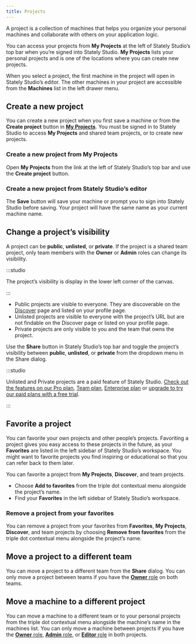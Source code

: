 ```yaml
---
title: Projects
---
```


A project is a collection of machines that helps you organize your personal machines and collaborate with others on your application logic.

<p>
  <ThemedImage
    alt="Stately Studio My Projects page showing three pages of projects along with each project’s name, number of machines, and whether the project is public, private, or unlisted."
    sources={{
      light: '/assets/projects/my-projects.png',
      dark: '/assets/projects/my-projects-dm.png',
    }}
  />
</p>

You can access your projects from **My Projects** at the left of Stately Studio’s top bar when you’re signed into Stately Studio. **My Projects** lists your personal projects and is one of the locations where you can create new projects.

When you select a project, the first machine in the project will open in Stately Studio’s editor. The other machines in your project are accessible from the **Machines** list in the left drawer menu.

<p>
  <ThemedImage
    alt="Stately Studio’s editor showing the Machines list in the left drawer for Stately Studio Tutorials project. The selected machine is called ‘Parent states.’"
    sources={{
      light: '/assets/projects/machines-list.png',
      dark: '/assets/projects/machines-list-dm.png',
    }}
  />
</p>

## Create a new project

You can create a new project when you first save a machine or from the **Create project** button in [**My Projects**](/#my-projects). You must be signed in to Stately Studio to access **My Projects** and shared team projects, or to create new projects.

### Create a new project from **My Projects**

Open **My Projects** from the link at the left of Stately Studio’s top bar and use the <PlusSquare size={18}/> **Create project** button.

### Create a new project from Stately Studio’s editor

The **Save** button will save your machine or prompt you to sign into Stately Studio before saving. Your project will have the same name as your current machine name.

## Change a project’s visibility

A project can be **public**, **unlisted**, or **private**. If the project is a shared team project, only team members with the **Owner** or **Admin** roles can change its visibility.

:::studio

The project’s visibility is display in the lower left corner of the canvas.

:::

- Public projects are visible to everyone. They are discoverable on the [Discover](discover.mdx) page and listed on your profile page.
- Unlisted projects are visible to everyone with the project’s URL but are not findable on the Discover page or listed on your profile page.
- Private projects are only visible to you and the team that owns the project.

Use the **Share** button in Stately Studio’s top bar and toggle the project’s visibility between **public**, **unlisted**, or **private** from the dropdown menu in the Share dialog.

:::studio

Unlisted and Private projects are a paid feature of Stately Studio. [Check out the features on our Pro plan](studio-pro-plan.mdx), [Team plan](studio-team-plan.mdx), [Enterprise plan](studio-enterprise-plan.mdx) or [upgrade to try our paid plans with a free trial](https://stately.ai/registry/billing).

:::

## Favorite a project

You can favorite your own projects and other people’s projects. Favoriting a project gives you easy access to these projects in the future, as your **Favorites** are listed in the left sidebar of Stately Studio’s workspace. You might want to favorite projects you find inspiring or educational so that you can refer back to them later.

You can favorite a project from **My Projects**, **Discover**, and team projects.

- Choose **Add to favorites** from the <MoreHorizontal size={18} /> triple dot contextual menu alongside the project’s name.
- Find your **Favorites** in the left sidebar of Stately Studio’s workspace.

### Remove a project from your favorites

You can remove a project from your favorites from **Favorites**, **My Projects**, **Discover**, and team projects by choosing **Remove from favorites** from the <MoreHorizontal size={18} /> triple dot contextual menu alongside the project’s name.

## Move a project to a different team

You can move a project to a different team from the **Share** dialog. You can only move a project between teams if you have the [**Owner** role](teams.mdx#owner-role) on both teams.

## Move a machine to a different project

You can move a machine to a different team or to your personal projects from the <MoreHorizontal size={18} /> triple dot contextual menu alongside the machine’s name in the machines list. You can only move a machine between projects if you have the [**Owner** role](teams.mdx#owner-role), [**Admin** role](teams.mdx#admin-role), or [**Editor** role](teams.mdx#editor-role) in both projects.